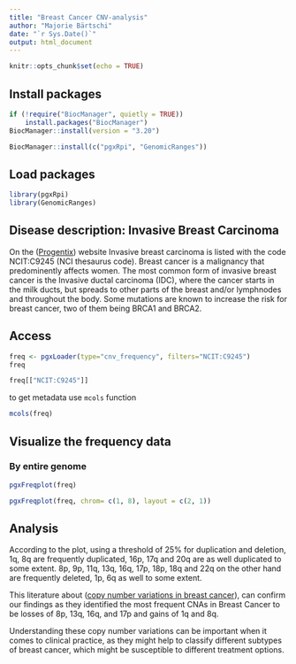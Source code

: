 ---
title: "Breast Cancer CNV-analysis"
author: "Majorie Bärtschi"
date: "`r Sys.Date()`"
output: html_document
---

```{r setup, include=FALSE}
knitr::opts_chunk$set(echo = TRUE)
```

## Install packages
```{r eval=FALSE}
if (!require("BiocManager", quietly = TRUE))
    install.packages("BiocManager")
BiocManager::install(version = "3.20")

BiocManager::install(c("pgxRpi", "GenomicRanges"))

```
## Load packages
```{r}
library(pgxRpi)
library(GenomicRanges)
```

## Disease description: Invasive Breast Carcinoma

On the ([Progentix](https://www.progenetix.org/subset/?id=NCIT:C9245&datasetIds=progenetix)) website Invasive breast carcinoma is listed with the code NCIT:C9245 (NCI thesaurus code). Breast cancer is a malignancy that predominently affects women. The most common form of invasive breast cancer is the Invasive ductal carcinoma (IDC), where the cancer starts in the  milk ducts, but spreads to other parts of the breast and/or lymphnodes and throughout the body. Some mutations are known to increase the risk for breast cancer, two of them being BRCA1 and BRCA2. 


## Access 
```{r}
freq <- pgxLoader(type="cnv_frequency", filters="NCIT:C9245")
freq
```

```{r}
freq[["NCIT:C9245"]]
```

to get metadata use `mcols` function

```{r}
mcols(freq)
```

## Visualize the frequency data

### By entire genome

```{r, fig.width=12, fig.height=6}
pgxFreqplot(freq)
```

```{r, fig.width=12, fig.height=6}
pgxFreqplot(freq, chrom= c(1, 8), layout = c(2, 1))
```


## Analysis

According to the plot, using a threshold of 25% for duplication and deletion, 1q, 8q are frequently duplicated, 16p, 17q and 20q are as well duplicated to some extent. 8p, 9p, 11q, 13q, 16q, 17p, 18p, 18q and 22q on the other hand are frequently deleted, 1p, 6q as well to some extent.

This literature about ([copy number variations in breast cancer](https://doi.org/10.1016/j.molmed.2024.04.017)), can confirm our findings as they identified the most frequent CNAs in Breast Cancer to be losses of 8p, 13q, 16q, and 17p and gains of 1q and 8q.

Understanding these copy number variations can be important when it comes to clinical practice, as they might help to classify different subtypes of breast cancer, which might be susceptible to different treatment options.
